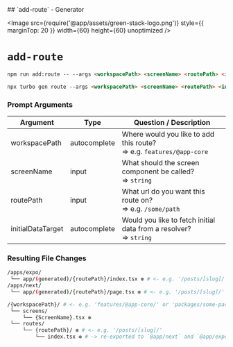 
<TitleWrapper>
    ## `add-route` - Generator
</TitleWrapper>

<Image
    src={require('@app/assets/green-stack-logo.png')}
    style={{ marginTop: 20 }}
    width={60}
    height={60}
    unoptimized
/>

# `add-route`

```md copy
npm run add:route -- --args <workspacePath> <screenName> <routePath> <initialDataTarget>
```

```md copy
npx turbo gen route --args <workspacePath> <screenName> <routePath> <initialDataTarget>
```

<FileTree>
  <FileTree.Folder name="packages" defaultOpen>
    <FileTree.Folder name="@green-stack-core" defaultOpen>
      <FileTree.Folder name="generators" defaultOpen>
        <FileTree.File name="add-route.ts" />
      </FileTree.Folder>
    </FileTree.Folder>
  </FileTree.Folder>
</FileTree>

<div className="h-8" />

### Prompt Arguments

| Argument         | Type         | Question / Description                                                         |
|------------------|--------------|--------------------------------------------------------------------------------|
| workspacePath    | autocomplete | Where would you like to add this route? <br/>=> e.g. `features/@app-core`      |
| screenName       | input        | What should the screen component be called? <br/>=> `string`                   |
| routePath        | input        | What url do you want this route on? <br/>=> e.g. `/some/path`                  |
| initialDataTarget| autocomplete | Would you like to fetch initial data from a resolver? <br/>=> `string`         |

<div className="h-8" />

### Resulting File Changes

```bash
/apps/expo/
 └── app/(generated)/{routePath}/index.tsx ❇️ # <- e.g. '/posts/[slug]/' (expo-router)
/apps/next/
 └── app/(generated)/{routePath}/page.tsx ❇️ # <- e.g. '/posts/[slug]/' (Next.js app router)

/{workspacePath}/ # <- e.g. 'features/@app-core/' or 'packages/some-package/'
 └── screens/
     └── {ScreenName}.tsx ❇️
 └── routes/
     └── {routePath}/ ❇️ # <- e.g. '/posts/[slug]/'
         └── index.tsx ❇️ # -> re-exported to `@app/next` and `@app/expo`
```

<div className="h-8" />
